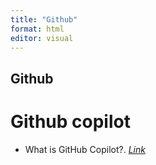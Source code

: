 ```yaml
---
title: "Github"
format: html
editor: visual
---
```


## Github

# Github copilot

-   What is GitHub Copilot?. [*Link*](https://docs.github.com/en/copilot/get-started/what-is-github-copilot)

```         
```
